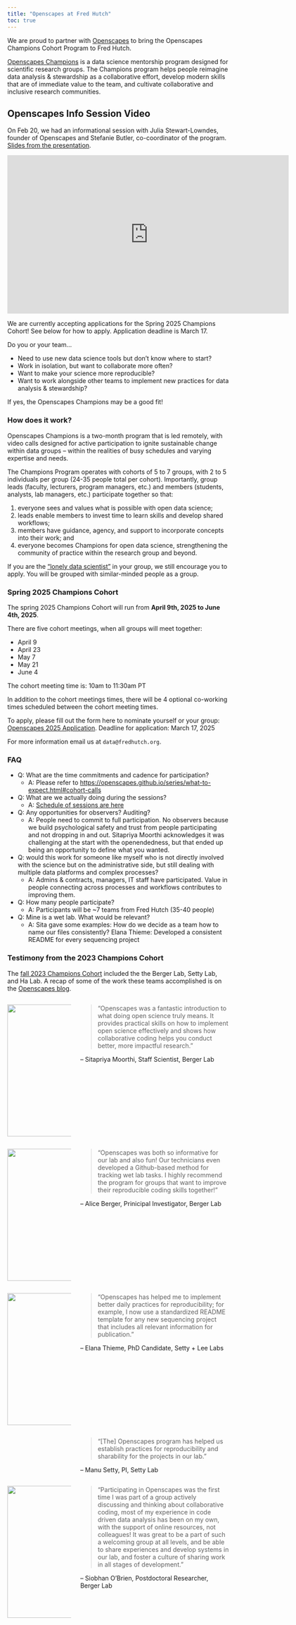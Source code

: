 ```yaml
---
title: "Openscapes at Fred Hutch"
toc: true
---
```


We are proud to partner with [Openscapes](https://www.openscapes.org/) to bring the Openscapes Champions Cohort Program to Fred Hutch. 

[Openscapes Champions](https://openscapes.github.io/series/program-summary) is a data science mentorship program designed for scientific research groups. The Champions program helps people reimagine data analysis & stewardship as a collaborative effort, develop modern skills that are of immediate value to the team, and cultivate collaborative and inclusive research communities.

::: {.callout-important}
## Openscapes Info Session Video

On Feb 20, we had an informational session with Julia Stewart-Lowndes, founder of Openscapes and Stefanie Butler, co-coordinator of the program. [Slides from the presentation](https://docs.google.com/presentation/d/1BHoKwhIOvgapdXLm6XAI-UhV4_z2FwIQv2gUwDZ-nek/edit#slide=id.g336f8865178_0_264).

<iframe src="https://fredhutch-my.sharepoint.com/personal/tladera2_fredhutch_org/_layouts/15/embed.aspx?UniqueId=07f5dfd4-5af8-4a8d-a24d-3ab2c73aedd3&embed=%7B%22ust%22%3Atrue%2C%22hv%22%3A%22CopyEmbedCode%22%7D&referrer=StreamWebApp&referrerScenario=EmbedDialog.Create" width="640" height="360" frameborder="0" scrolling="no" allowfullscreen title="Openscapes Info Session-20250220_100519-Meeting Recording.mp4"></iframe>
:::

::: {.callout-important}
We are currently accepting applications for the Spring 2025 Champions Cohort! See below for how to apply. Application deadline is March 17.
:::

Do you or your team...

- Need to use new data science tools but don’t know where to start?
- Work in isolation, but want to collaborate more often?
- Want to make your science more reproducible?
- Want to work alongside other teams to implement new practices for data analysis & stewardship?

If yes, the Openscapes Champions may be a good fit!

### How does it work?

Openscapes Champions is a two-month program that is led remotely, with video 
calls designed for active participation to ignite sustainable change within 
data groups – within the realities of busy schedules and varying expertise 
and needs. 

The Champions Program operates with cohorts of 5 to 7 groups, 
with 2 to 5 individuals per group (24-35 people total per cohort). Importantly, 
group leads (faculty, lecturers, program managers, etc.) and members 
(students, analysts, lab managers, etc.) participate together so that:

1. everyone sees and values what is possible with open data science; 
2. leads enable members to invest time to learn skills and develop shared workflows; 
3. members have guidance, agency, and support to incorporate concepts into 
their work; and 
4. everyone becomes Champions for open data science, 
strengthening the community of practice within the research group and beyond.

If you are the ["lonely data scientist"](https://openscapes.org/blog/2025-01-07-solving-the-lonely-data-scientist-problem/) in your group, we still encourage you to apply. You will be grouped with similar-minded people as a group. 

### Spring 2025 Champions Cohort 

The spring 2025 Champions Cohort will run from **April 9th, 2025 to June 4th, 2025**. 

There are five cohort meetings, when all groups will meet together:

- April 9
- April 23
- May 7
- May 21
- June 4

The cohort meeting time is: 10am to 11:30am PT

In addition to the cohort meetings times, there will be 4 optional co-working times scheduled between the cohort meeting times.

To apply, please fill out the form here to nominate yourself or your group: [Openscapes 2025 Application](https://forms.gle/2SVfjvfCrAP87Hrt8). Deadline for application: March 17, 2025

For more information email us at `data@fredhutch.org`.

### FAQ

- Q: What are the time commitments and cadence for participation?
  - A: Please refer to <https://openscapes.github.io/series/what-to-expect.html#cohort-calls>
 
- Q: What are we actually doing during the sessions?
  - A: [Schedule of sessions are here](https://openscapes.github.io/series/what-to-expect.html#cohort-calls)
 
- Q: Any opportunities for observers? Auditing?
  - A: People need to commit to full participation. No observers because we build psychological safety and trust from people participating and not dropping in and out. Sitapriya Moorthi acknowledges it was challenging at the start with the openendedness, but that ended up being an opportunity to define what you wanted.
 
- Q: would this work for someone like myself who is not directly involved with the science but on the administrative side, but still dealing with multiple data platforms and complex processes?
  - A: Admins & contracts, managers, IT staff have participated. Value in people connecting across processes and workflows contributes to improving them.
 
- Q: How many people participate?
  - A: Participants will be ~7 teams from Fred Hutch (35-40 people)
 
- Q: Mine is a wet lab. What would be relevant?
  - A: Sita gave some examples: How do we decide as a team how to name our files consistently? Elana Thieme: Developed a consistent README for every sequencing project


### Testimony from the 2023 Champions Cohort

The [fall 2023 Champions Cohort](https://openscapes.github.io/2023-fred-hutch/) included the the Berger Lab, Setty Lab, and Ha Lab. A recap of some of the work these teams accomplished is on the [Openscapes blog](https://openscapes.org/blog/2023-12-04-fred-hutch/).

::: columns
::: {.column width="30%"}

![](../img/team/sitapriya-moorthi.jpg){width=300}
:::

::: {.column width="70%"}

> "Openscapes was a fantastic introduction to what doing open science truly means. It provides practical skills on how to implement open science effectively and shows how collaborative coding  helps you conduct better, more impactful research."

-- Sitapriya Moorthi, Staff Scientist, Berger Lab

:::
:::

::::{.columns}
:::{.column width="30%"}
![](../img/berger.png){width=300}
:::
:::{.column width="70%"}
> "Openscapes was both so informative for our lab and also fun! Our technicians even developed a Github-based method for tracking wet lab tasks. I highly recommend the program for groups that want to improve their reproducible coding skills together!"

-- Alice Berger, Prinicipal Investigator, Berger Lab 
:::
::::


::: columns
::: {.column width="30%"}

![](../img/elana.jpg){width=300}
:::
::: {.column width="70%"}
> “Openscapes has helped me to implement better daily practices for reproducibility; for example, I now use a standardized README template for any new sequencing project that includes all relevant information for publication.”
 
-- Elana Thieme, PhD Candidate, Setty + Lee Labs
:::
:::

::: columns
::: {.column width="30%"}
:::

::: {.column width="70%"}
> "[The] Openscapes program has helped us establish practices for reproducibility and sharability for the projects in our lab."

-- Manu Setty, PI, Setty Lab
:::
:::

::: columns
::: {.column width="30%"}
![](../img/siobhan.jpg){width=300}
:::

::: {.column width="70%"}
> "Participating in Openscapes was the first time I was part of a group actively discussing and thinking about collaborative coding, most of my experience in code driven data analysis has been on my own, with the support of online resources, not colleagues! It was great to be a part of such a welcoming group at all levels, and be able to share experiences and develop systems in our lab, and foster a culture of sharing work in all stages of development."

-- Siobhan O'Brien, Postdoctoral Researcher, Berger Lab
:::
:::